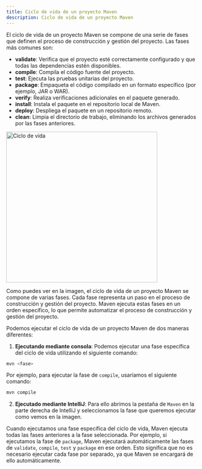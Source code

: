 ```yaml
---
title: Ciclo de vida de un proyecto Maven
description: Ciclo de vida de un proyecto Maven
---
```



El ciclo de vida de un proyecto Maven se compone de una serie de fases que definen el proceso de construcción y gestión del proyecto. 
Las fases más comunes son:
- **validate**: Verifica que el proyecto esté correctamente configurado y que todas las dependencias estén disponibles.
- **compile**: Compila el código fuente del proyecto.
- **test**: Ejecuta las pruebas unitarias del proyecto.
- **package**: Empaqueta el código compilado en un formato específico (por ejemplo, JAR o WAR).
- **verify**: Realiza verificaciones adicionales en el paquete generado.
- **install**: Instala el paquete en el repositorio local de Maven.
- **deploy**: Despliega el paquete en un repositorio remoto.
- **clean**: Limpia el directorio de trabajo, eliminando los archivos generados por las fases anteriores.

<div style={{display: 'flex', justifyContent: 'center'}}>
<img src="/img/ciclo.png" alt="Ciclo de vida" width="400"/>
</div>

Como puedes ver en la imagen, el ciclo de vida de un proyecto Maven se compone de varias fases. Cada fase representa 
un paso en el proceso de construcción y gestión del proyecto. Maven ejecuta estas fases en un orden específico, lo que 
permite automatizar el proceso de construcción y gestión del proyecto. 

Podemos ejecutar el ciclo de vida de un proyecto Maven de dos maneras diferentes:
1. **Ejecutando mediante consola**: Podemos ejecutar una fase específica del ciclo de vida utilizando el siguiente comando:
```bash
mvn <fase>
```
Por ejemplo, para ejecutar la fase de `compile`, usaríamos el siguiente comando:
```bash
mvn compile
```
2. **Ejecutado mediante IntelliJ**: Para ello abrimos la pestaña de `Maven` en la parte derecha de IntelliJ y seleccionamos la fase que queremos ejecutar
    como vemos en la imagen.

Cuando ejecutamos una fase específica del ciclo de vida, Maven ejecuta todas las fases anteriores a la fase seleccionada.
Por ejemplo, si ejecutamos la fase de `package`, Maven ejecutará automáticamente las fases de `validate`, `compile`, `test` 
y `package` en ese orden.
Esto significa que no es necesario ejecutar cada fase por separado, ya que Maven se encargará de ello automáticamente.